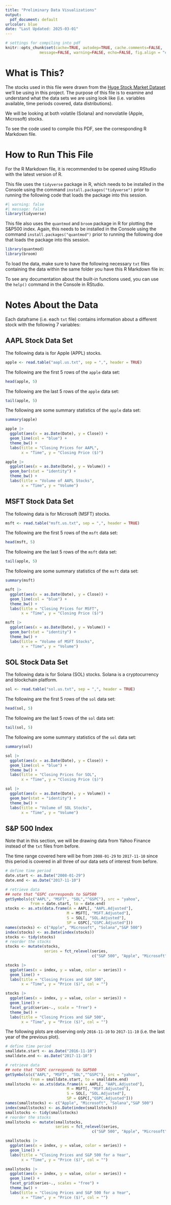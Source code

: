---
title: "Preliminary Data Visualizations"
output:
  pdf_document: default
urlcolor: blue
date: "Last Updated: 2025-03-01"
---

```{r setup, include=FALSE}
# settings for compiling into pdf
knitr::opts_chunk$set(cache=TRUE, autodep=TRUE, cache.comments=FALSE,
               message=FALSE, warning=FALSE, echo=FALSE, fig.align = "center")
```

# What is This?

The stocks used in this file were drawn from the [Huge Stock Market Dataset]("https://www.kaggle.com/datasets/borismarjanovic/price-volume-data-for-all-us-stocks-etfs") we'll be using in this project. The purpose of this file is to examine and understand what the data sets we are using look like (i.e. variables available, time periods covered, data distributions).

We will be looking at both volatile (Solana) and nonvolatile (Apple, Microsoft) stocks.

To see the code used to compile this PDF, see the corresponding R Markdown file.

# How to Run This File

For the R Markdown file, it is recommended to be opened using RStudio with the latest version of R. 

This file uses the `tidyverse` package in R, which needs to be installed in the Console using the command `install.packages("tidyverse")` prior to running the following code that loads the package into this session.
```{r load_tidyverse, echo=TRUE}
#| warning: false
#| message: false
library(tidyverse)
```

This file also uses the `quantmod` and `broom` package in R for plotting the S&P500 index. Again, this needs to be installed in the Console using the command `install.packages("quantmod")` prior to running the following doe that loads the package into this session.
```{r load_quantmod, echo = TRUE}
library(quantmod)
library(broom)
```

To load the data, make sure to have the following necessary `txt` files containing the data within the same folder you have this R Markdown file in:
\begin{itemize}
  \item aapl.us.txt
  \item msft.us.txt
  \item sol.us.txt
\end{itemize}

To see any documentation about the built-in functions used, you can use the `help()` command in the Console in RStudio.

\newpage

# Notes About the Data

Each dataframe (i.e. each `txt` file) contains information about a different stock with the following 7 variables:
\begin{itemize}
  \item \textbf{Date}: The day that row's data corresponds to. It is formatted as year-mm-dd.
  \item \textbf{Open}: The open price of the stock that day. This is the price at which the stock first trades at when the stock market opens for the day.
  \item \textbf{High}: The highest price the stock was sold for that day.
  \item \textbf{Low}: The lowest price that stock was sold for that day.
  \item \textbf{Close}: The closing price of the stock that day. This is the price that the stock was last recorded to be sold for before the stock market closes for the day.
  \item \textbf{Volume}: The total number of shares of the particular stock traded that day.
  \item \textbf{OpenInt}: ???
\end{itemize}


\newpage

## AAPL Stock Data Set

The following data is for Apple (APPL) stocks.

```{r load_apple}
apple <- read.table("aapl.us.txt", sep = ",", header = TRUE)
```

The following are the first 5 rows of the `apple` data set:
```{r apple_head}
head(apple, 5)
```
The following are the last 5 rows of the `apple` data set:
```{r apple_tail}
tail(apple, 5)
```

The following are some summary statistics of the `apple` data set:
```{r apple_summary}
summary(apple)
```

```{r apple_close, fig.width = 5.5, fig.height = 4}
apple |>
  ggplot(aes(x = as.Date(Date), y = Close)) +
  geom_line(col = "blue") +
  theme_bw() +
  labs(title = "Closing Prices for AAPL",
       x = "Time", y = "Closing Price ($)")
```

```{r apple_volume, fig.width = 5.5, fig.height = 4}
apple |>
  ggplot(aes(x = as.Date(Date), y = Volume)) +
  geom_bar(stat = "identity") +
  theme_bw() +
  labs(title = "Volume of AAPL Stocks",
       x = "Time", y = "Volume")
```

\newpage

## MSFT Stock Data Set

The following data is for Microsoft (MSFT) stocks.

```{r load_msft}
msft <- read.table("msft.us.txt", sep = ",", header = TRUE)
```

The following are the first 5 rows of the `msft` data set:
```{r msft_head}
head(msft, 5)
```
The following are the last 5 rows of the `msft` data set:
```{r msft_tail}
tail(apple, 5)
```

The following are some summary statistics of the `msft` data set:
```{r msft_summary}
summary(msft)
```

```{r msft_close, fig.width = 5.5, fig.height = 4}
msft |>
  ggplot(aes(x = as.Date(Date), y = Close)) +
  geom_line(col = "blue") +
  theme_bw() +
  labs(title = "Closing Prices for MSFT",
       x = "Time", y = "Closing Price ($)")
```

```{r msft_volume, fig.width = 5.5, fig.height = 4}
msft |>
  ggplot(aes(x = as.Date(Date), y = Volume)) +
  geom_bar(stat = "identity") +
  theme_bw() +
  labs(title = "Volume of MSFT Stocks",
       x = "Time", y = "Volume")
```

\newpage

## SOL Stock Data Set

The following data is for Solana (SOL) stocks. Solana is a cryptocurrency and blockchain platform.

```{r load_sol}
sol <- read.table("sol.us.txt", sep = ",", header = TRUE)
```

The following are the first 5 rows of the `sol` data set:
```{r sol_head}
head(sol, 5)
```
The following are the last 5 rows of the `sol` data set:
```{r sol_tail}
tail(sol, 5)
```

The following are some summary statistics of the `sol` data set:
```{r sol_summary}
summary(sol)
```

```{r sol_close, fig.width = 5.5, fig.height = 4}
sol |>
  ggplot(aes(x = as.Date(Date), y = Close)) +
  geom_line(col = "blue") +
  theme_bw() +
  labs(title = "Closing Prices for SOL",
       x = "Time", y = "Closing Price ($)")
```

```{r sol_volume, fig.width = 5.5, fig.height = 4}
sol |>
  ggplot(aes(x = as.Date(Date), y = Volume)) +
  geom_bar(stat = "identity") +
  theme_bw() +
  labs(title = "Volume of SOL Stocks",
       x = "Time", y = "Volume")
```

\newpage

## S&P 500 Index

Note that in this section, we will be drawing data from Yahoo Finance instead of the `txt` files from before.

The time range covered here will be from `2008-01-29` to `2017-11-10` since this period is covered in all three of our data sets of interest from before.

```{r sp500, results='hide'}
# define time period
date.start <- as.Date("2008-01-29")
date.end <- as.Date("2017-11-10")

# retrieve data
## note that ^GSPC corresponds to S&P500
getSymbols(c("AAPL", "MSFT", "SOL","^GSPC"), src = "yahoo", 
           from = date.start, to = date.end)
stocks <- as.xts(data.frame(A = AAPL[, "AAPL.Adjusted"], 
                           M = MSFT[, "MSFT.Adjusted"], 
                           S = SOL[, "SOL.Adjusted"], 
                           SP = GSPC[,"GSPC.Adjusted"]))
names(stocks) <- c("Apple", "Microsoft", "Solana","S&P 500")
index(stocks) <- as.Date(index(stocks))
stocks <- tidy(stocks)
# reorder the stocks
stocks <- mutate(stocks, 
                 series = fct_relevel(series,
                                      c("S&P 500", "Apple", "Microsoft", "Solana")))
```

```{r plot_sp500}
stocks |>
  ggplot(aes(x = index, y = value, color = series)) +
  geom_line() +
  labs(title = "Closing Prices and S&P 500",
       x = "Time", y = "Price ($)", col = "")
```
```{r facetplot_sp500}
stocks |>
  ggplot(aes(x = index, y = value, color = series)) +
  geom_line() +
  facet_grid(series~., scale = "free") +
  theme_bw() +
  labs(title = "Closing Prices and S&P 500",
       x = "Time", y = "Price ($)", col = "")
```
\newpage

The following plots are observing only `2016-11-10` to `2017-11-10` (i.e. the last year of the previous plot).

```{r small_sp500, results='hide'}
# define time period
smalldate.start <- as.Date("2016-11-10")
smalldate.end <- as.Date("2017-11-10")

# retrieve data
## note that ^GSPC corresponds to S&P500
getSymbols(c("AAPL", "MSFT", "SOL","^GSPC"), src = "yahoo", 
           from = smalldate.start, to = smalldate.end)
smallstocks <- as.xts(data.frame(A = AAPL[, "AAPL.Adjusted"], 
                           M = MSFT[, "MSFT.Adjusted"], 
                           S = SOL[, "SOL.Adjusted"], 
                           SP = GSPC[,"GSPC.Adjusted"]))
names(smallstocks) <- c("Apple", "Microsoft", "Solana","S&P 500")
index(smallstocks) <- as.Date(index(smallstocks))
smallstocks <- tidy(smallstocks)
# reorder the stocks
smallstocks <- mutate(smallstocks, 
                      series = fct_relevel(series,
                                      c("S&P 500", "Apple", "Microsoft", "Solana")))
```

```{r small_plot_sp500}
smallstocks |>
  ggplot(aes(x = index, y = value, color = series)) +
  geom_line() +
  labs(title = "Closing Prices and S&P 500 for a Year",
       x = "Time", y = "Price ($)", col = "")
```
```{r small_facetplot_sp500}
smallstocks |>
  ggplot(aes(x = index, y = value, color = series)) +
  geom_line() +
  facet_grid(series~., scales = "free") +
  theme_bw() +
  labs(title = "Closing Prices and S&P 500 for a Year",
       x = "Time", y = "Price ($)", col = "")
```
